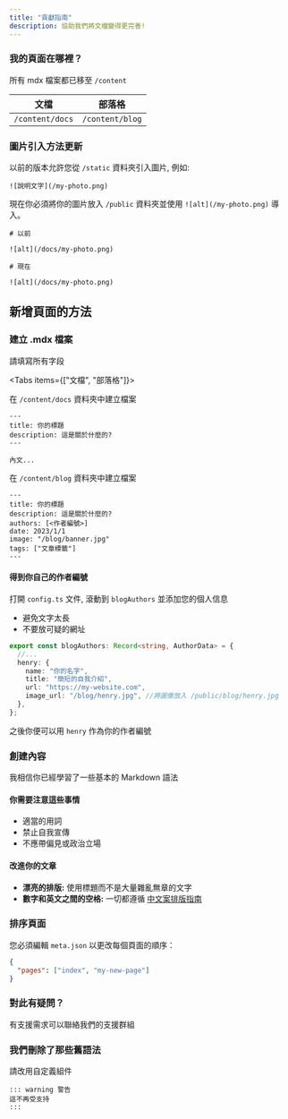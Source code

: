 ```yaml
---
title: "貢獻指南"
description: 協助我們將文檔變得更完善!
---
```



<Steps>

<Step>

### 我的頁面在哪裡？

所有 mdx 檔案都已移至 `/content`

| 文檔            | 部落格          |
| --------------- | --------------- |
| `/content/docs` | `/content/blog` |

</Step>

<Step>

### 圖片引入方法更新

以前的版本允許您從 `/static` 資料夾引入圖片, 例如:

```mdx
![說明文字](/my-photo.png)
```

現在你必須將你的圖片放入 `/public` 資料夾並使用 `![alt](/my-photo.png)` 導入。

```mdx
# 以前

![alt](/docs/my-photo.png)

# 現在

![alt](/docs/my-photo.png)
```

</Step>

</Steps>

## 新增頁面的方法

<Steps>
  
<Step>

### 建立 .mdx 檔案

請填寫所有字段

<Tabs items={["文檔", "部落格"]}>

<Tab value="文檔">

在 `/content/docs` 資料夾中建立檔案

```mdx
---
title: 你的標題
description: 這是關於什麼的?
---

內文...
```

</Tab>

<Tab value="部落格">
  
在 `/content/blog` 資料夾中建立檔案

```mdx
---
title: 你的標題
description: 這是關於什麼的?
authors: [<作者編號>]
date: 2023/1/1
image: "/blog/banner.jpg"
tags: ["文章標籤"]
---
```

#### 得到你自己的作者編號

打開 `config.ts` 文件, 滾動到 `blogAuthors` 並添加您的個人信息

- 避免文字太長
- 不要放可疑的網址

```ts
export const blogAuthors: Record<string, AuthorData> = {
  //...
  henry: {
    name: "你的名字",
    title: "簡短的自我介紹",
    url: "https://my-website.com",
    image_url: "/blog/henry.jpg", //將圖像放入 /public/blog/henry.jpg
  },
};
```

之後你便可以用 `henry` 作為你的作者編號

</Tab>

</Tabs>

</Step>

<Step>

### 創建內容

我相信你已經學習了一些基本的 Markdown 語法

#### 你需要注意這些事情

- 適當的用詞
- 禁止自我宣傳
- 不應帶偏見或政治立場

#### 改進你的文章

- **漂亮的排版:**
  使用標題而不是大量雜亂無章的文字
- **數字和英文之間的空格:**
  一切都遵循 [中文案排版指南](https://github.com/sparanoid/chinese-copywriting-guidelines)

</Step>

<Step>

### 排序頁面

您必須編輯 `meta.json` 以更改每個頁面的順序：

```json
{
  "pages": ["index", "my-new-page"]
}
```

</Step>

<Step>

### 對此有疑問？

有支援需求可以聯絡我們的支援群組

<div className="mt-4 flex flex-row gap-2.5">
  <LinkButton
    href="https://discord.gg/yeecord"
    variant="primary"
    children="加入服務器"
  />
</div>

</Step>

</Steps>

### 我們刪除了那些舊語法

請改用自定義組件

```
::: warning 警告
這不再受支持
:::
```
